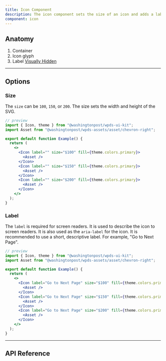 ```yaml
---
title: Icon Component
description: The icon component sets the size of an icon and adds a label that will be announced by screen readers.
component: icon
---
```


## Anatomy

<Container caption="Icon component shown with an Add icon asset. Inspect the HTML to see the props. Or use a screen reader to read the label.">
  <InlineSVG
    title="Anatomy of Icon"
    width={72}
    height={115}
    path="/img/components/icon/anatomy.svg"
  />
</Container>

1. Container
2. Icon glyph
3. Label [Visually Hidden](/components/visually-hidden)

---

## Options

### Size

The `size` can be `100`, `150`, or `200`. The size sets the width and height of the SVG.

```jsx
// preview
import { Icon, theme } from "@washingtonpost/wpds-ui-kit";
import Asset from "@washingtonpost/wpds-assets/asset/chevron-right";

export default function Example() {
  return (
    <>
      <Icon label="" size="$100" fill={theme.colors.primary}>
        <Asset />
      </Icon>
      <Icon label="" size="$150" fill={theme.colors.primary}>
        <Asset />
      </Icon>
      <Icon label="" size="$200" fill={theme.colors.primary}>
        <Asset />
      </Icon>
    </>
  );
}
```

### Label

The `label` is required for screen readers. It is used to describe the icon to screen readers. It is also used as the `aria-label` for the icon. It is recommended to use a short, descriptive label. For example, "Go to Next Page".

```jsx
// preview
import { Icon, theme } from "@washingtonpost/wpds-ui-kit";
import Asset from "@washingtonpost/wpds-assets/asset/chevron-right";

export default function Example() {
  return (
    <>
      <Icon label="Go to Next Page" size="$100" fill={theme.colors.primary}>
        <Asset />
      </Icon>
      <Icon label="Go to Next Page" size="$150" fill={theme.colors.primary}>
        <Asset />
      </Icon>
      <Icon label="Go to Next Page" size="$200" fill={theme.colors.primary}>
        <Asset />
      </Icon>
    </>
  );
}
```

---

## API Reference

<PropsTable props={propsTable} />
